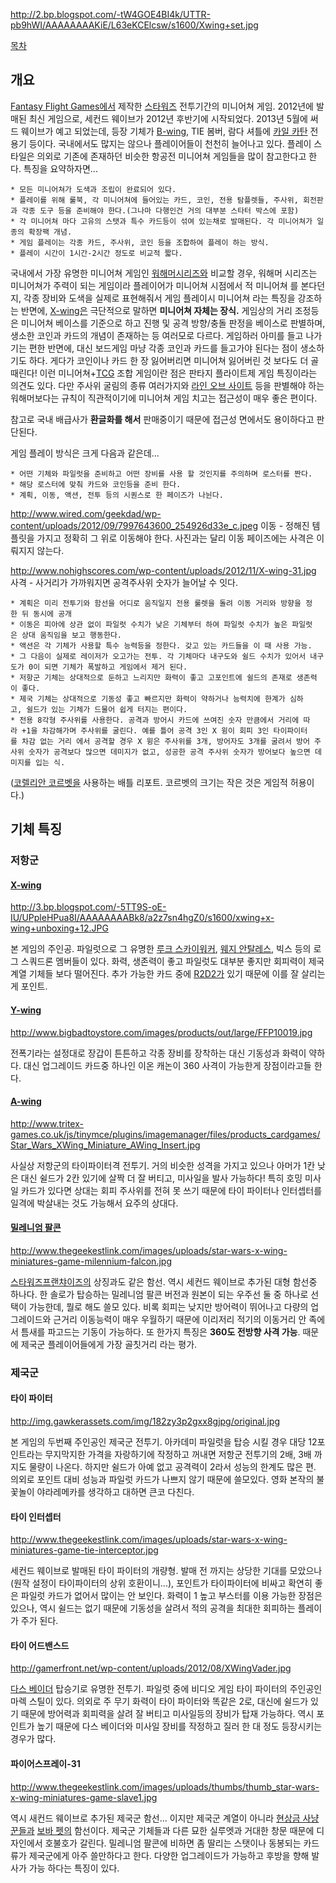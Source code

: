 http://2.bp.blogspot.com/-tW4GOE4BI4k/UTTR-pb9hWI/AAAAAAAAKiE/L63eKCElcsw/s1600/Xwing+set.jpg

[[목차]]

== 개요 ==
[[Fantasy Flight Games]]에서 제작한 [[스타워즈]] 전투기간의 미니어쳐 게임. 2012년에 발매된 최신 게임으로, 세컨드 웨이브가 2012년 후반기에 시작되었다. 2013년 5월에 써드 웨이브가 예고 되었는데, 등장 기체가 [[B-wing]], TIE 봄버, 람다 셔틀에 [[카일 카탄]] 전용기 등이다. 국내에서도 많지는 않으나 플레이어들이 천천히 늘어나고 있다. 플레이 스타일은 의외로 기존에 존재하던 비슷한 항공전 미니어쳐 게임들을 많이 참고한다고 한다. 특징을 요약하자면...

 * 모든 미니어쳐가 도색과 조립이 완료되어 있다.
 * 플레이를 위해 룰북, 각 미니어쳐에 들어있는 카드, 코인, 전용 탐플렛들, 주사위, 회전판과 각종 도구 등을 준비해야 한다.(그나마 다행인건 거의 대부분 스타터 박스에 포함)
 * 각 미니어쳐 마다 고유의 스탯과 특수 카드등이 섞여 있는채로 발매된다. 각 미니어쳐가 일종의 확장팩 개념.
 * 게임 플레이는 각종 카드, 주사위, 코인 등을 조합하여 플레이 하는 방식.
 * 플레이 시간이 1시간-2시간 정도로 비교적 짧다.

국내에서 가장 유명한 미니어쳐 게임인 [[워해머]]시리즈와 비교할 경우, 워해머 시리즈는 미니어쳐가 주력이 되는 게임이라 플레이어가 미니어쳐 시점에서 적 미니어쳐 를 본다던지, 각종 장비와 도색을 실제로 표현해줘서 게임 플레이시 미니어쳐 라는 특징을 강조하는 반면에, [[X-wing]]은 극단적으로 말하면 '''미니어쳐 자체는 장식.''' 게임상의 거리 조정등은 미니어쳐 베이스를 기준으로 하고 진행 및 공격 방향/충돌 판정을 베이스로 판별하며, 생소한 코인과 카드의 개념이 존재하는 등 여러모로 다르다. 게임하러 아미를 들고 나가기는 편한 반면에, 대신 보드게임 마냥 각종 코인과 카드를 들고가야 된다는 점이 생소하기도 하다. 게다가 코인이나 카드 한 장 잃어버리면 미니어쳐 잃어버린 것 보다도 더 골때린다! 이런 미니어쳐+[[TCG]] 조합 게임이란 점은 판타지 플라이트제 게임 특징이라는 의견도 있다. 다만 주사위 굴림의 종류 여러가지와 [[라인 오브 사이트]] 등을 판별해야 하는 워해머보다는 규칙이 직관적이기에 미니어쳐 게임 치고는 접근성이 매우 좋은 편이다.

참고로 국내 배급사가 '''환글화를 해서''' 판매중이기 때문에 접근성 면에서도 용이하다고 판단된다.

게임 플레이 방식은 크게 다음과 같은데...

 * 어떤 기체와 파일럿을 준비하고 어떤 장비를 사용 할 것인지를 주의하며 로스터를 짠다.
 * 해당 로스터에 맞춰 카드와 코인등을 준비 한다.
 * 계획, 이동, 액션, 전투 등의 시퀀스로 한 페이즈가 나뉜다.
http://www.wired.com/geekdad/wp-content/uploads/2012/09/7997643600_254926d33e_c.jpeg
이동 - 정해진 템플릿을 가지고 정확히 그 위로 이동해야 한다. 사진과는 달리 이동 페이즈에는 사격은 이뤄지지 않는다.

http://www.nohighscores.com/wp-content/uploads/2012/11/X-wing-31.jpg
사격 - 사거리가 가까워지면 공격주사위 숫자가 늘어날 수 잇다.

 * 계획은 미리 전투기와 함선을 어디로 움직일지 전용 룰렛을 돌려 이동 거리와 방향을 정한 뒤 동시에 공개
 * 이동은 피아에 상관 없이 파일럿 수치가 낮은 기체부터 하여 파일럿 수치가 높은 파일럿은 상대 움직임을 보고 행동한다.
 * 액션은 각 기체가 사용할 특수 능력등을 정한다. 갖고 있는 카드들을 이 때 사용 가능.
 * 그 다음이 실제로 레이저가 오고가는 전투. 각 기체마다 내구도와 쉴드 수치가 있어서 내구도가 0이 되면 기체가 폭발하고 게임에서 제거 된다.
 * 저항군 기체는 상대적으로 둔하고 느리지만 화력이 좋고 고포인트에 쉴드의 존재로 생존력이 좋다.
 * 제국 기체는 상대적으로 기동성 좋고 빠르지만 화력이 약하거나 능력치에 한계가 심하고, 쉴드가 있는 기체가 드물어 쉽게 터지는 편이다.
 * 전용 8각형 주사위를 사용한다. 공격과 방어시 카드에 쓰여진 숫자 만큼에서 거리에 따라 +1을 차감해가며 주사위를 굴린다. 예를 틀어 공격 3인 X 윙이 회피 3인 타이파이터를 차감 없는 거리 에서 공격할 경우 X 윙은 주사위를 3개, 방어자도 3개를 굴려서 방어 주사위 숫자가 공격보다 많으면 데미지가 없고, 성공한 공격 주사위 숫자가 방어보다 높으면 데미지를 입는 식.

{{{#!html
<iframe width="640" height="360" src="//www.youtube.com/embed/Nl6IFX3f4IQ?list=UU2mQ7x6K74NBfmxBoMwZCnw" frameborder="0" allowfullscreen></iframe>
}}}
([[코렐리안 코르벳]]을 사용하는 배틀 리포트. 코르벳의 크기는 작은 것은 게임적 허용이다.)

== 기체 특징 ==
=== 저항군 ===
==== [[X-wing]] ====

http://3.bp.blogspot.com/-5TT9S-oE-IU/UPpleHPua8I/AAAAAAAABk8/a2z7sn4hgZ0/s1600/xwing+x-wing+unboxing+12.JPG

본 게임의 주인공. 파일럿으로 그 유명한 [[루크 스카이워커]], [[웨지 안탈레스]], 빅스 등의 로그 스쿼드론 멤버들이 있다. 화력, 생존력이 좋고 파일럿도 대부분 좋지만 회피력이 제국 계열 기체들 보다 떨어진다. 추가 가능한 카드 중에 [[R2D2]]가 있기 때문에 이를 잘 살리는게 포인트.

==== [[Y-wing]] ====

http://www.bigbadtoystore.com/images/products/out/large/FFP10019.jpg

전폭기라는 설정대로 장갑이 튼튼하고 각종 장비를 장착하는 대신 기동성과 화력이 약하다. 대신 업그레이드 카드중 하나인 이온 캐논이 360 사격이 가능한게 장점이라고들 한다.

==== [[A-wing]] ====

http://www.tritex-games.co.uk/js/tinymce/plugins/imagemanager/files/products_cardgames/Star_Wars_XWing_Miniature_AWing_Insert.jpg

사실상 저항군의 타이파이터격 전투기. 거의 비슷한 성격을 가지고 있으나 아머가 1칸 낮은 대신 쉴드가 2칸 있기에 살짝 더 잘 버티고, 미사일을 발사 가능하다! 특히 호밍 미사일 카드가 있다면 상대는 회피  주사위를 전혀 못 쓰기 때문에 타이 파이터나 인터셉터를 일격에 박살내는 것도 가능해서 요주의 상대다.

==== [[밀레니엄 팔콘]] ====

http://www.thegeekestlink.com/images/uploads/star-wars-x-wing-miniatures-game-milennium-falcon.jpg

[[스타워즈]]프랜챠이즈의 상징과도 같은 함선. 역시 세컨드 웨이브로 추가된 대형 함선중 하나다. 한 솔로가 탑승하는 밀레니엄 팔콘 버전과 원본이 되는 우주선 둘 중 하나로 선택이 가능한데, 뭘로 해도 쓸모 있다. 비록 회피는 낮지만 방어력이 뛰어나고 다량의 업그레이드와 근거리 이동능력이 매우 우월하기 때문에 이리저리 적기의 이동거리 안 족에서 틈새를 파고드는 기동이 가능하다. 또 한가지 특징은 '''360도 전방향 사격 가능'''. 때문에 제국군 플레이어들에게 가장 골칫거리 라는 평가.

=== 제국군 ===
==== 타이 파이터 ====

http://img.gawkerassets.com/img/182zy3p2gxx8gjpg/original.jpg

본 게임의 두번째 주인공인 제국군 전투기. 아카데미 파일럿을 탑승 시킬 경우 대당 12포인트라는 무지막지한 가격을 자랑하기에 작정하고 꺼내면 저항군 전투기의 2배, 3배 까지도 물량이 나온다. 하지만 쉴드가 아예 없고 공격력이 2라서 성능의 한계도 많은 편. 의외로 포인트 대비 성능과 파일럿 카드가 나쁘지 않기 때문에 쓸모있다. 영화 본작의 불꽃놀이 야라레메카를 생각하고 대하면 큰코 다친다.

==== 타이 인터셉터 ====

http://www.thegeekestlink.com/images/uploads/star-wars-x-wing-miniatures-game-tie-interceptor.jpg

세컨드 웨이브로 발매된 타이 파이터의 개량형. 발매 전 까지는 상당한 기대를 모았으나(원작 설정이 타이파이터의 상위 호환이니...), 포인트가 타이파이터에 비싸고 확연히 좋은 파일럿 카드가 없어서 많이는 안 보인다. 화력이 1 높고 부스터를 이용 가능한 장점은 있으나, 역시 쉴드는 없기 때문에 기동성을 살려서 적의 공격을 최대한 회피하는 플레이가 주가 된다.

==== 타이 어드밴스드 ====

http://gamerfront.net/wp-content/uploads/2012/08/XWingVader.jpg

[[다스 베이더]] 탑승기로 유명한 전투기. 파일럿 중에 비디오 게임 타이 파이터의 주인공인 마렉 스틸이 있다. 의외로 주 무기 화력이 타이 파이터와 똑같은 2로, 대신에 쉴드가 있기 때문에 방어력과 회피력을 살려 잘 버티고 미사일등의 장비가 탑재 가능하다. 역시 포인트가 높기 때문에 다스 베이더와 미사일 장비를 작정하고 질러 한 대 정도 등장시키는 경우가 많다.

==== 파이어스프레이-31 ====

http://www.thegeekestlink.com/images/uploads/thumbs/thumb_star-wars-x-wing-miniatures-game-slave1.jpg

역시 새컨드 웨이브로 추가된 제국군 함선... 이지만 제국군 계열이 아니라 [[현상금 사냥꾼]]들과 [[보바 펫]]의 함선이다. 제국군 기체들과 다른 묘한 실루엣과 거대한 창문 때문에 디자인에서 호불호가 갈린다. 밀레니엄 팔콘에 비하면 좀 딸리는 스탯이나 동봉되는 카드류가 제국군에게 아주 쓸만하다고 한다. 다양한 업그레이드가 가능하고 후방을 향해 발사가 가능 하다는 특징이 있다.
